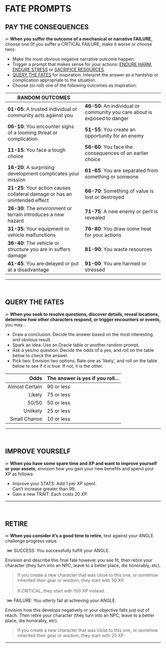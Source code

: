 # FATE PROMPTS

## PAY THE CONSEQUENCES
⋗ **When you suffer the outcome of a mechanical or narrative <span class="fuchsia">FAILURE</span>**, choose one (If you suffer a <span class="fuchsia bold">CRITICAL FAILURE</span>, make it worse or choose two):

- Make the most obvious negative narrative outcome happen.
- Trigger a prompt that makes sense for your actions: [ENDURE HARM](/prompts/suffer-prompts#endure-harm), [ENDURE STRESS](/prompts/suffer-prompts#endure-stress) or [SACRIFICE RESOURCES](/prompts/suffer-prompts#sacrifice-resources).
- [QUERY THE FATES](/prompts/fate-prompts#query-the-fates) for inspiration. Interpret the answer as a hardship or complication appropriate to the situation.
- Choose (or roll) one of the following outcomes as inspiration:

| RANDOM OUTCOMES | |
| --- | --- |
| **01-05**: A trusted individual or community acts against you | **46-50**: An individual or community you care about is exposed to danger |
| **06-10**: You encounter signs of a looming threat or complication | **51-55**: You create an opportunity for an enemy |
| **11-15**: You face a tough choice  | **56-60**: You face the consequences of an earlier choice |
| **16-20**: A surprising development complicates your mission | **61-65**: You are separated from something or someone |
| **21-25**: Your action causes collateral damage or has an unintended effect | **66-70**: Something of value is lost or destroyed |
| **26-30**: The environment or terrain introduces a new hazard | **71-75**: A new enemy or peril is revealed |
| **31-35**: Your equipment or vehicle malfunctions | **76-80**: You draw some heat for your actions |
| **36-40**: The vehicle or structure you are in suffers damage | **81-90**: You waste resources |
| **41-45**: You are delayed or put at a disadvantage | **91-00**: You are harmed or stressed |
<hr/>
<br/>

## QUERY THE FATES
⋗ **When you seek to resolve questions, discover details, reveal locations, determine how other characters respond, or trigger encounters or events,** you may...

- <span class="turquoise bold">Draw a conclusion</span>: Decide the answer based on the most interesting and obvious result.
- <span class="turquoise bold">Spark an idea</span>: Use an Oracle table or another random prompt.
- <span class="turquoise bold">Ask a yes/no question</span>: Decide the odds of a yes, and roll on the table below to check the answer.
- <span class="turquoise bold">Pick two</span>: Envision two options. Rate one as ‘likely’, and roll on the table below to see if it is true. If not, it is the other.

| Odds | The answer is yes if you roll... |
| ---: | :--- |
| Almost Certain | 90 or less |
| Likely | 75 or less | 
| 50/50 | 50 or less |
| Unlikely | 25 or less |
| Small Chance | 10 or less |
<hr/>
<br/>

## IMPROVE YOURSELF
⋗ **When you have some spare time and XP and want to improve yourself or your assets**, envision how you gain your new benefits and spend your XP as follows:
- <span class="turquoise bold">Improve your STATS</span>: Add 1 per XP spent.<br/>
    Can’t increase greater than 99.
- <span class="turquoise bold">Gain a new TRAIT</span>: Each costs 20 XP.
<hr/>
<br/>

## RETIRE
⋗ **When you consider it’s a good time to retire**, test against your ANGLE challenge progress value.

&nbsp;<span class="turquoise bold">⋙ SUCCESS</span>: You successfully fulfill your ANGLE.

Envision and describe this final fate however you see fit, then <span class="turquoise bold">retire your character</span> (they turn into an NPC, leave to a better place, die honorably, etc).

> If you create a new character that was close to this one, or somehow inherited their gear or wisdom, they start with 50 XP.<br/><br/>
> If <span class="turquoise bold">CRITICAL</span>, they start with 100 XP instead.

&nbsp;<span class="fuchsia bold">⋙ FAILURE</span>: You utterly fail at achieving your ANGLE.

Envision how this develops negatively or your objective falls just out of reach. Then <span class="fuchsia bold">retire your character</span> (they turn into an NPC, leave to a better place, die honorably, etc).

> If you create a new character that was close to this one, or somehow inherited their gear or wisdom, they start with 25 XP.

<hr/>
<br/>

<div style="height: 400px;"></div>